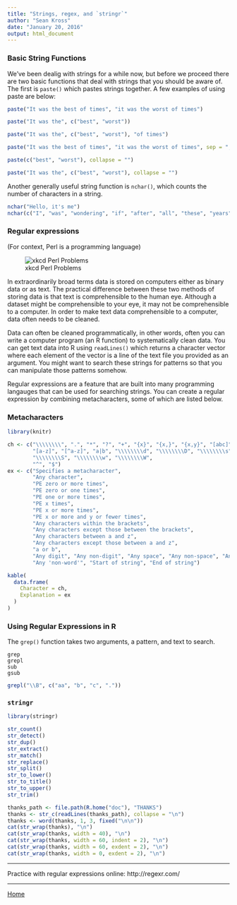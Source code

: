 ```yaml
---
title: "Strings, regex, and `stringr`"
author: "Sean Kross"
date: "January 20, 2016"
output: html_document
---
```


### Basic String Functions

We've been dealig with strings for a while now, but before we proceed there are
two basic functions that deal with strings that you should be aware of. The
first is `paste()` which pastes strings together. A few examples of using
paste are below:

```r
paste("It was the best of times", "it was the worst of times")

paste("It was the", c("best", "worst"))

paste("It was the", c("best", "worst"), "of times")

paste("It was the best of times", "it was the worst of times", sep = ", ")

paste(c("best", "worst"), collapse = "")

paste("It was the", c("best", "worst"), collapse = "")
```

Another generally useful string function is `nchar()`, which counts the number
of characters in a string.

```r
nchar("Hello, it's me")
nchar(c("I", "was", "wondering", "if", "after", "all", "these", "years", "you'd", "like", "to", "meet"))
```

### Regular expressions

(For context, Perl is a programming language)

![xkcd Perl Problems](http://imgs.xkcd.com/comics/perl_problems.png)

In extraordinarily broad terms data is stored on computers either as binary data
or as text. The practical difference between these two methods of storing data
is that text is comprehensible to the human eye. Although a dataset might be
comprehensible to your eye, it may not be comprehensible to a computer. In
order to make text data comprehensible to a computer, data often needs to be
cleaned.

Data can often be cleaned programmatically, in other words, often you can write
a computer program (an R function) to systematically clean data. You can get
text data into R using `readLines()` which returns a character vector where
each element of the vector is a line of the text file you provided as an
argument. You might want to search these strings for patterns so that you can
manipulate those patterns somehow. 

Regular expressions are a feature that are built into many programming langauges
that can be used for searching strings. You can create a regular expression by
combining metacharacters, some of which are listed below.


### Metacharacters

```r
library(knitr)

ch <- c("\\\\\\\\", ".", "*", "?", "+", "{x}", "{x,}", "{x,y}", "[abc]", "[^abc]",
        "[a-z]", "[^a-z]", "a|b", "\\\\\\\\d", "\\\\\\\\D", "\\\\\\\\s", 
        "\\\\\\\\S", "\\\\\\\\w", "\\\\\\\\W",
        "^", "$")
ex <- c("Specifies a metacharacter",
        "Any character",
        "PE zero or more times",
        "PE zero or one times",
        "PE one or more times",
        "PE x times",
        "PE x or more times",
        "PE x or more and y or fewer times",
        "Any characters within the brackets",
        "Any characters except those between the brackets",
        "Any characters between a and z",
        "Any characters except those between a and z",
        "a or b",
        "Any digit", "Any non-digit", "Any space", "Any non-space", "Any 'word'",
        "Any 'non-word'", "Start of string", "End of string")

kable(
  data.frame(
    Character = ch,
    Explanation = ex
  )
)
```

### Using Regular Expressions in R

The `grep()` function takes two arguments, a pattern, and text to search.

```
grep
grepl
sub
gsub
```

```r
grepl("\\B", c("aa", "b", "c", "."))
```

### `stringr`

```r
library(stringr)
```

```r
str_count()
str_detect()
str_dup()
str_extract()
str_match()
str_replace()
str_split()
str_to_lower()
str_to_title()
str_to_upper()
str_trim()
```

```r
thanks_path <- file.path(R.home("doc"), "THANKS")
thanks <- str_c(readLines(thanks_path), collapse = "\n")
thanks <- word(thanks, 1, 3, fixed("\n\n"))
cat(str_wrap(thanks), "\n")
cat(str_wrap(thanks, width = 40), "\n")
cat(str_wrap(thanks, width = 60, indent = 2), "\n")
cat(str_wrap(thanks, width = 60, exdent = 2), "\n")
cat(str_wrap(thanks, width = 0, exdent = 2), "\n")
```

---

Practice with regular expressions online: http://regexr.com/

---

[Home](index.html)